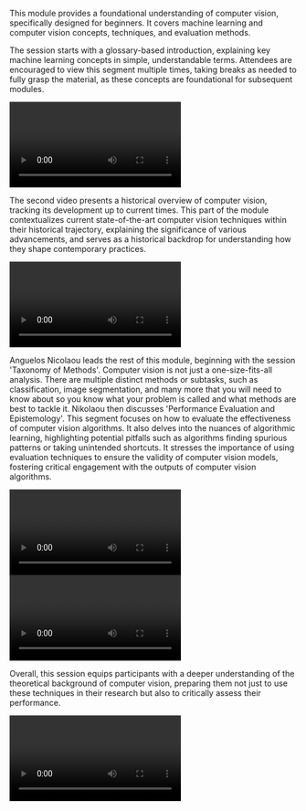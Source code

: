 This module provides a foundational understanding of computer vision,
specifically designed for beginners. It covers machine learning and
computer vision concepts, techniques, and evaluation methods.

The session starts with a glossary-based introduction, explaining key machine learning concepts in simple, understandable terms. Attendees are encouraged to view this segment multiple times, taking breaks as needed to fully grasp the material, as these concepts are foundational for subsequent modules.

<Video provider="youtube" id="https://www.youtube.com/watch?v=KyzD6zaX9sQ&list=PLWNohMNguM_nO3SG9UrzPpbybV_UoCg5w&index=3">

</Video>

The second video presents a historical overview of computer vision, tracking its development up to current times. This part of the module contextualizes current state-of-the-art computer vision techniques within their historical trajectory, explaining the significance of various advancements, and serves as a historical backdrop for understanding how they shape contemporary practices.

<Video provider="youtube" id="https://www.youtube.com/watch?v=gyNRIy15YL8&list=PLWNohMNguM_nO3SG9UrzPpbybV_UoCg5w&index=4">

</Video>

Anguelos Nicolaou leads the rest of this module, beginning with the session 'Taxonomy of Methods'. Computer vision is not just a one-size-fits-all analysis. There are multiple distinct methods or subtasks, such as classification, image segmentation, and many more that you will need to know about so you know what your problem is called and what methods are best to tackle it. Nikolaou then discusses 'Performance Evaluation and Epistemology'. This segment focuses on how to evaluate the effectiveness of computer vision algorithms. It also delves into the nuances of algorithmic learning, highlighting potential pitfalls such as algorithms finding spurious patterns or taking unintended shortcuts. It stresses the importance of using evaluation techniques to ensure the validity of computer vision models, fostering critical engagement with the outputs of computer vision algorithms.

<Video provider="youtube" id="https://www.youtube.com/watch?v=IFNDrtoLSaM&list=PLWNohMNguM_nO3SG9UrzPpbybV_UoCg5w&index=7">

</Video>

<Video provider="youtube" id="https://www.youtube.com/watch?v=riso7qfcVWU&list=PLWNohMNguM_nO3SG9UrzPpbybV_UoCg5w&index=8">

</Video>

Overall, this session equips participants with a deeper understanding of the theoretical background of computer vision, preparing them not just to use these techniques in their research but also to critically assess their performance.

<Video provider="youtube" id="https://www.youtube.com/playlist?list=PLWNohMNguM_nO3SG9UrzPpbybV_UoCg5w">

</Video>
